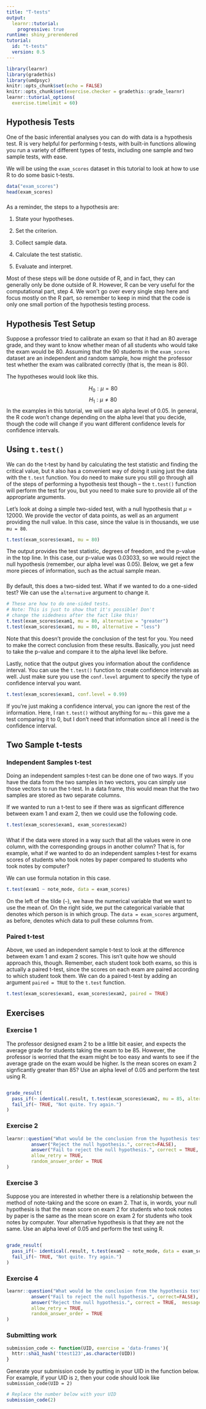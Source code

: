 ```yaml
---
title: "T-tests"
output: 
  learnr::tutorial:
    progressive: true
runtime: shiny_prerendered
tutorial:
  id: "t-tests"
  version: 0.5
---
```



```r
library(learnr)
library(gradethis)
library(umdpsyc)
knitr::opts_chunk$set(echo = FALSE)
knitr::opts_chunk$set(exercise.checker = gradethis::grade_learnr)
learnr::tutorial_options(
  exercise.timelimit = 60)

```

## Hypothesis Tests

One of the basic inferential analyses you can do with data is a hypothesis test. R is very helpful for performing t-tests, with built-in functions allowing you run a variety of different types of tests, including one sample and two sample tests, with ease.

We will be using the `exam_scores` dataset in this tutorial to look at how to use R to do some basic t-tests. 

```r
data("exam_scores")
head(exam_scores)
```

### 

As a reminder, the steps to a hypothesis are:

1) State your hypotheses.

2) Set the criterion.

3) Collect sample data.

4) Calculate the test statistic.

5) Evaluate and interpret.

Most of these steps will be done outside of R, and in fact, they can generally only be done outside of R. However, R can be very useful for the computational part, step 4. We won't go over every single step here and focus mostly on the R part, so remember to keep in mind that the code is only one small portion of the hypothesis testing process.

## Hypothesis Test Setup

Suppose a professor tried to calibrate an exam so that it had an 80 average grade, and they want to know whether mean of all students who would take the exam would be 80. Assuming that the 90 students in the `exam_scores` dataset are an independent and random sample, how might the professor test whether the exam was calibrated correctly (that is, the mean is 80).

The hypotheses would look like this.

$$H_0: \mu = 80 $$
$$H_1: \mu \ne 80$$
In the examples in this tutorial, we will use an alpha level of 0.05. In general, the R code won't change depending on the alpha level that you decide, though the code will change if you want different confidence levels for confidence intervals.

## Using `t.test()`

We can do the t-test by hand by calculating the test statistic and finding the critical value, but `R` also has a convenient way of doing it using just the data with the `t.test` function. You do need to make sure you still go through all of the steps of performing a hypothesis test though --  the `t.test()` function will perform the test for you, but you need to make sure to provide all of the appropriate arguments.

Let's look at doing a simple two-sided test, with a null hypothesis that $\mu = 12000$. We provide the vector of data points, as well as an argument providing the null value. In this case, since the value is in thousands, we use `mu = 80`. 

```r
t.test(exam_scores$exam1, mu = 80)
```

The output provides the test statistic, degrees of freedom, and the p-value in the top line. In this case, our p-value was 0.03033, so we would reject the null hypothesis (remember, our alpha level was 0.05). Below, we get a few more pieces of information, such as the actual sample mean.

###

By default, this does a two-sided test. What if we wanted to do a one-sided test? We can use the `alternative` argument to change it.

```r
# These are how to do one-sided tests.
# Note: This is just to show that it's possible! Don't 
# change the sidedness after the fact like this!
t.test(exam_scores$exam1, mu = 80, alternative = "greater")
t.test(exam_scores$exam1, mu = 80, alternative = "less")
```

Note that this doesn't provide the conclusion of the test for you. You need to make the correct conclusion from these results. Basically, you just need to take the p-value and compare it to the alpha level like before. 

Lastly, notice that the output gives you information about the confidence interval. You can use the `t.test()` function to create confidence intervals as well. Just make sure you use the `conf.level` argument to specify the type of confidence interval you want.

```r
t.test(exam_scores$exam1, conf.level = 0.99)
```

If you're just making a confidence interval, you can ignore the rest of the information. Here, I ran `t.test()` without anything for `mu` -- this gave me a test comparing it to 0, but I don't need that information since all I need is the confidence interval. 

## Two Sample t-tests

### Independent Samples t-test

Doing an independent samples t-test can be done one of two ways. If you have the data from the two samples in two vectors, you can simply use those vectors to run the t-test. In a data frame, this would mean that the two samples are stored as two separate columns. 

If we wanted to run a t-test to see if there was as signficant difference between exam 1 and exam 2, then we could use the following code.

```r
t.test(exam_scores$exam1, exam_scores$exam2)
```

###

What if the data were stored in a way such that all the values were in one column, with the corresponding groups in another column? That is, for example, what if we wanted to do an independent samples t-test for exams scores of students who took notes by paper compared to students who took notes by computer?

We can use formula notation in this case.

```r
t.test(exam1 ~ note_mode, data = exam_scores)
```

On the left of the tilde (`~`), we have the numerical variable that we want to use the mean of. On the right side, we put the categorical variable that denotes which person is in which group. The `data = exam_scores` argument, as before, denotes which data to pull these columns from. 

### Paired t-test

Above, we used an independent sample t-test to look at the difference between exam 1 and exam 2 scores. This isn't quite how we should approach this, though. Remember, each student took both exams, so this is actually a paired t-test, since the scores on each exam are paired according to which student took them. We can do a paired t-test by adding an argument `paired = TRUE` to the `t.test` function.

```r
t.test(exam_scores$exam1, exam_scores$exam2, paired = TRUE)
```

## Exercises

### Exercise 1

The professor designed exam 2 to be a little bit easier, and expects the average grade for students taking the exam to be 85. However, the professor is worried that the exam might be too easy and wants to see if the average grade on the exam would be higher. Is the mean scores on exam 2 signficantly greater than 85? Use an alpha level of 0.05 and perform the test using R.

```r

```

```r
grade_result(
  pass_if(~ identical(.result, t.test(exam_scores$exam2, mu = 85, alternative = 'greater')), "Good job!"),
  fail_if(~ TRUE, "Not quite. Try again.")
)
```

### Exercise 2

```r
learnr::question("What would be the conclusion from the hypothesis test in Exercise 1?",
         answer("Reject the null hypothesis.", correct=FALSE),
         answer("Fail to reject the null hypothesis.", correct = TRUE,  message = "Good job!"),
         allow_retry = TRUE,
         random_answer_order = TRUE
)
```

### Exercise 3

Suppose you are interested in whether there is a relationship between the method of note-taking and the score on exam 2. That is, in words, your null hypothesis is that the mean score on exam 2 for students who took notes by paper is the same as the mean score on exam 2 for students who took notes by computer. Your alternative hypothesis is that they are not the same. Use an alpha level of 0.05 and perform the test using R.

```r

```


```r
grade_result(
  pass_if(~ identical(.result, t.test(exam2 ~ note_mode, data = exam_scores)), "Good job!"),
  fail_if(~ TRUE, "Not quite. Try again.")
)

```

### Exercise 4

```r
learnr::question("What would be the conclusion from the hypothesis test in Exercise 3?",
         answer("Fail to reject the null hypothesis.", correct=FALSE),
         answer("Reject the null hypothesis.", correct = TRUE,  message = "Good job!"),
         allow_retry = TRUE,
         random_answer_order = TRUE
)
```

### Submitting work

```r
submission_code <- function(UID, exercise = 'data-frames'){
  httr::sha1_hash('ttest123',as.character(UID))
}
```

Generate your submission code by putting in your UID in the function below. For example, if your UID is `2`, then your code should look like `submission_code(UID = 2)`
```r
# Replace the number below with your UID
submission_code(2)
```
